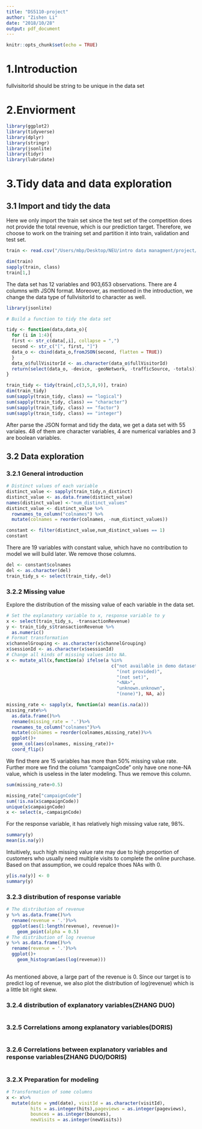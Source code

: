 ```yaml
---
title: "DS5110-project"
author: "Zishen Li"
date: "2018/10/28"
output: pdf_document
---
```


```r
knitr::opts_chunk$set(echo = TRUE)
```
# 1.Introduction

fullvisitorId should be string to be unique in the data set

# 2.Enviorment

```r
library(ggplot2)
library(tidyverse)
library(dplyr)
library(stringr)
library(jsonlite)
library(tidyr)
library(lubridate)
```

# 3.Tidy data and data exploration

## 3.1 Import and tidy the data

Here we only import the train set since the test set of the competition does not provide the total revenue, which is our prediction target. Therefore, we choose to work on the training set and partition it into train, validation and test set.

```r
train <- read.csv("/Users/mbp/Desktop/NEU/intro data managment/project/data/train.csv", na = NA)

dim(train)
sapply(train, class)
train[1,]
```

The data set has 12 variables and 903,653 observations. There are 4 columns with JSON format. Moreover, as mentioned in the introduction, we change the data type of fullvisitorId to character as well.

```r
library(jsonlite)

# Build a function to tidy the data set

tidy <- function(data,data_o){
  for (i in 1:4){
  first <- str_c(data[,i], collapse = ",")
  second <- str_c("[", first, "]")
  data_o <- cbind(data_o,fromJSON(second, flatten = TRUE))
  }
  data_o$fullVisitorId <- as.character(data_o$fullVisitorId)
  return(select(data_o, -device, -geoNetwork, -trafficSource, -totals))
}

train_tidy <- tidy(train[,c(3,5,8,9)], train)
dim(train_tidy)
sum(sapply(train_tidy, class) == "logical")
sum(sapply(train_tidy, class) == "character")
sum(sapply(train_tidy, class) == "factor")
sum(sapply(train_tidy, class) == "integer")
```

After parse the JSON format and tidy the data, we get a data set with 55 variales. 48 of them are character variables, 4 are numerical variables and 3 are boolean variables.

## 3.2 Data exploration

### 3.2.1 General introduction

```r
# Distinct values of each variable
distinct_value <- sapply(train_tidy,n_distinct)
distinct_value <- as.data.frame(distinct_value)
names(distinct_value) <-"num_distinct_values" 
distinct_value <- distinct_value %>%
  rownames_to_column("colnames") %>%
  mutate(colnames = reorder(colnames, -num_distinct_values))

constant <- filter(distinct_value,num_distinct_values == 1)
constant

```

There are 19 variables with constant value, which have no contribution to model we will build later. We remove those columns.

```r
del <- constant$colnames
del <- as.character(del)
train_tidy_s <- select(train_tidy,-del)

```


### 3.2.2 Missing value

Explore the distribution of the missing value of each variable in the data set.

```r
# Set the explanatory variable to x, response variable to y
x <- select(train_tidy_s, -transactionRevenue)
y <- train_tidy_s$transactionRevenue %>%
  as.numeric()
# Format transformation
x$channelGrouping <- as.character(x$channelGrouping)
x$sessionId <- as.character(x$sessionId)
# Change all kinds of missing values into NA.
x <- mutate_all(x,function(a) ifelse(a %in% 
                                       c("not available in demo dataset",
                                         "(not provided)",
                                         "(not set)",
                                         "<NA>",
                                         "unknown.unknown", 
                                         "(none)"), NA, a))

missing_rate <- sapply(x, function(a) mean(is.na(a)))
missing_rate%>%
  as.data.frame()%>%
  rename(missing_rate = '.')%>%
  rownames_to_column("colnames")%>%
  mutate(colnames = reorder(colnames,missing_rate))%>%
  ggplot()+
  geom_col(aes(colnames, missing_rate))+
  coord_flip()

```

We find there are 15 variables has more than 50% missing value rate. Further more we find the column "campaignCode" only have one none-NA value, which is useless in the later modeling. Thus we remove this column.

```r
sum(missing_rate>0.5)
```


```r
missing_rate["campaignCode"]
sum(!is.na(x$campaignCode))
unique(x$campaignCode)
x <- select(x,-campaignCode)
```

For the response variable, it has relatively high missing value rate, 98%.

```r
summary(y)
mean(is.na(y))
```

Intuitively, such high missing value rate may due to high proportion of customers who usually need multiple visits to complete the online purchase. Based on that assumption, we could repalce thoes NAs with 0.

```r
y[is.na(y)] <- 0
summary(y)
```

### 3.2.3 distribution of response variable

```r
# The distribution of revenue
y %>% as.data.frame()%>%
  rename(revenue = '.')%>%
  ggplot(aes(1:length(revenue), revenue))+
    geom_point(alpha = 0.5)
# The distribution of log revenue
y %>% as.data.frame()%>%
  rename(revenue = '.')%>%
  ggplot()+
    geom_histogram(aes(log(revenue)))
  
```

As mentioned above, a large part of the revenue is 0. Since our target is to predict log of revenue, we also plot the distribution of log(revenue) which is a little bit right skew.


### 3.2.4 distribution of explanatory variables(ZHANG DUO)

```r

```


### 3.2.5 Correlations among explanatory variables(DORIS)

```r

```

### 3.2.6 Correlations between explanatory variables and response variables(ZHANG DUO/DORIS)

```r

```


### 3.2.X Preparation for modeling

```r
# Transformation of some columns
x <- x%>%
  mutate(date = ymd(date), visitId = as.character(visitId),
         hits = as.integer(hits),pageviews = as.integer(pageviews),
         bounces = as.integer(bounces),
         newVisits = as.integer(newVisits))
```


